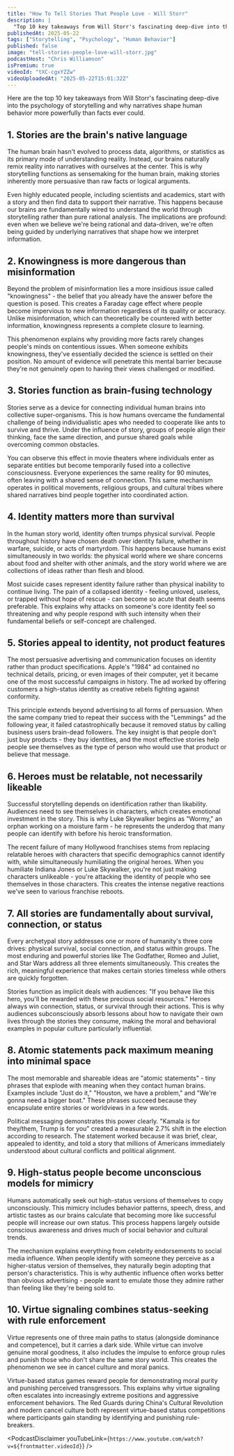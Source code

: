 ```yaml
---
title: "How To Tell Stories That People Love - Will Storr"
description: |
  "Top 10 key takeaways from Will Storr's fascinating deep-dive into the psychology of storytelling and why narratives shape human behavior more powerfully than facts ever could."
publishedAt: 2025-05-22
tags: ["Storytelling", "Psychology", "Human Behavior"]
published: false
image: "tell-stories-people-love-will-storr.jpg"
podcastHost: "Chris Williamson"
isPremium: true
videoId: "tXC-cgxYZZw"
videoUploadedAt: "2025-05-22T15:01:32Z"
---
```



<PodcastSummaryPageLayout frontmatter={frontmatter}>

Here are the top 10 key takeaways from Will Storr's fascinating deep-dive into the psychology of storytelling and why narratives shape human behavior more powerfully than facts ever could.

## 1. Stories are the brain's native language

The human brain hasn't evolved to process data, algorithms, or statistics as its primary mode of understanding reality. Instead, our brains naturally remix reality into narratives with ourselves at the center. This is why storytelling functions as sensemaking for the human brain, making stories inherently more persuasive than raw facts or logical arguments.

Even highly educated people, including scientists and academics, start with a story and then find data to support their narrative. This happens because our brains are fundamentally wired to understand the world through storytelling rather than pure rational analysis. The implications are profound: even when we believe we're being rational and data-driven, we're often being guided by underlying narratives that shape how we interpret information.

## 2. Knowingness is more dangerous than misinformation

Beyond the problem of misinformation lies a more insidious issue called "knowingness" - the belief that you already have the answer before the question is posed. This creates a Faraday cage effect where people become impervious to new information regardless of its quality or accuracy. Unlike misinformation, which can theoretically be countered with better information, knowingness represents a complete closure to learning.

This phenomenon explains why providing more facts rarely changes people's minds on contentious issues. When someone exhibits knowingness, they've essentially decided the science is settled on their position. No amount of evidence will penetrate this mental barrier because they're not genuinely open to having their views challenged or modified.

## 3. Stories function as brain-fusing technology

Stories serve as a device for connecting individual human brains into collective super-organisms. This is how humans overcame the fundamental challenge of being individualistic apes who needed to cooperate like ants to survive and thrive. Under the influence of story, groups of people align their thinking, face the same direction, and pursue shared goals while overcoming common obstacles.

You can observe this effect in movie theaters where individuals enter as separate entities but become temporarily fused into a collective consciousness. Everyone experiences the same reality for 90 minutes, often leaving with a shared sense of connection. This same mechanism operates in political movements, religious groups, and cultural tribes where shared narratives bind people together into coordinated action.

## 4. Identity matters more than survival

In the human story world, identity often trumps physical survival. People throughout history have chosen death over identity failure, whether in warfare, suicide, or acts of martyrdom. This happens because humans exist simultaneously in two worlds: the physical world where we share concerns about food and shelter with other animals, and the story world where we are collections of ideas rather than flesh and blood.

Most suicide cases represent identity failure rather than physical inability to continue living. The pain of a collapsed identity - feeling unloved, useless, or trapped without hope of rescue - can become so acute that death seems preferable. This explains why attacks on someone's core identity feel so threatening and why people respond with such intensity when their fundamental beliefs or self-concept are challenged.

## 5. Stories appeal to identity, not product features

The most persuasive advertising and communication focuses on identity rather than product specifications. Apple's "1984" ad contained no technical details, pricing, or even images of their computer, yet it became one of the most successful campaigns in history. The ad worked by offering customers a high-status identity as creative rebels fighting against conformity.

This principle extends beyond advertising to all forms of persuasion. When the same company tried to repeat their success with the "Lemmings" ad the following year, it failed catastrophically because it removed status by calling business users brain-dead followers. The key insight is that people don't just buy products - they buy identities, and the most effective stories help people see themselves as the type of person who would use that product or believe that message.

## 6. Heroes must be relatable, not necessarily likeable

Successful storytelling depends on identification rather than likability. Audiences need to see themselves in characters, which creates emotional investment in the story. This is why Luke Skywalker begins as "Wormy," an orphan working on a moisture farm - he represents the underdog that many people can identify with before his heroic transformation.

The recent failure of many Hollywood franchises stems from replacing relatable heroes with characters that specific demographics cannot identify with, while simultaneously humiliating the original heroes. When you humiliate Indiana Jones or Luke Skywalker, you're not just making characters unlikeable - you're attacking the identity of people who see themselves in those characters. This creates the intense negative reactions we've seen to various franchise reboots.

## 7. All stories are fundamentally about survival, connection, or status

Every archetypal story addresses one or more of humanity's three core drives: physical survival, social connection, and status within groups. The most enduring and powerful stories like The Godfather, Romeo and Juliet, and Star Wars address all three elements simultaneously. This creates the rich, meaningful experience that makes certain stories timeless while others are quickly forgotten.

Stories function as implicit deals with audiences: "If you behave like this hero, you'll be rewarded with these precious social resources." Heroes always win connection, status, or survival through their actions. This is why audiences subconsciously absorb lessons about how to navigate their own lives through the stories they consume, making the moral and behavioral examples in popular culture particularly influential.

## 8. Atomic statements pack maximum meaning into minimal space

The most memorable and shareable ideas are "atomic statements" - tiny phrases that explode with meaning when they contact human brains. Examples include "Just do it," "Houston, we have a problem," and "We're gonna need a bigger boat." These phrases succeed because they encapsulate entire stories or worldviews in a few words.

Political messaging demonstrates this power clearly. "Kamala is for they/them, Trump is for you" created a measurable 2.7% shift in the election according to research. The statement worked because it was brief, clear, appealed to identity, and told a story that millions of Americans immediately understood about cultural conflicts and political alignment.

## 9. High-status people become unconscious models for mimicry

Humans automatically seek out high-status versions of themselves to copy unconsciously. This mimicry includes behavior patterns, speech, dress, and artistic tastes as our brains calculate that becoming more like successful people will increase our own status. This process happens largely outside conscious awareness and drives much of social behavior and cultural trends.

The mechanism explains everything from celebrity endorsements to social media influence. When people identify with someone they perceive as a higher-status version of themselves, they naturally begin adopting that person's characteristics. This is why authentic influence often works better than obvious advertising - people want to emulate those they admire rather than feeling like they're being sold to.

## 10. Virtue signaling combines status-seeking with rule enforcement

Virtue represents one of three main paths to status (alongside dominance and competence), but it carries a dark side. While virtue can involve genuine moral goodness, it also includes the impulse to enforce group rules and punish those who don't share the same story world. This creates the phenomenon we see in cancel culture and moral panics.

Virtue-based status games reward people for demonstrating moral purity and punishing perceived transgressors. This explains why virtue signaling often escalates into increasingly extreme positions and aggressive enforcement behaviors. The Red Guards during China's Cultural Revolution and modern cancel culture both represent virtue-based status competitions where participants gain standing by identifying and punishing rule-breakers.

<PodcastDisclaimer
  youTubeLink={`https://www.youtube.com/watch?v=${frontmatter.videoId}`}
/>

</PodcastSummaryPageLayout>
